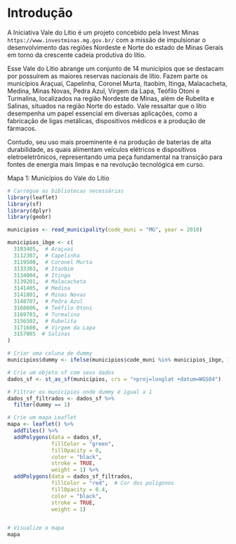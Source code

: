 # Introdução

A Iniciativa Vale do Lítio é um projeto concebido pela Invest Minas `https://www.investminas.mg.gov.br/` com a missão de impulsionar o desenvolvimento das regiões Nordeste e Norte do estado de Minas Gerais em torno da crescente cadeia produtiva do lítio.

Esse Vale do Lítio abrange um conjunto de 14 municípios que se destacam por possuírem as maiores reservas nacionais de lítio. Fazem parte os municípios Araçuaí, Capelinha, Coronel Murta, Itaobim, Itinga, Malacacheta, Medina, Minas Novas, Pedra Azul, Virgem da Lapa, Teófilo Otoni e Turmalina, localizados na região Nordeste de Minas, além de Rubelita e Salinas, situados na região Norte do estado. Vale ressaltar que o lítio desempenha um papel essencial em diversas aplicações, como a fabricação de ligas metálicas, dispositivos médicos e a produção de fármacos.

Contudo, seu uso mais proeminente é na produção de baterias de alta durabilidade, as quais alimentam veículos elétricos e dispositivos eletroeletrônicos, representando uma peça fundamental na transição para fontes de energia mais limpas e na revolução tecnológica em curso.

Mapa 1: Municípios do Vale do Lítio

```r
# Carregue as bibliotecas necessárias
library(leaflet)
library(sf)
library(dplyr)
library(geobr)

municipios <- read_municipality(code_muni = "MG", year = 2010)

```

```r


municipios_ibge <- c(
  3103405,  # Araçuaí
  3112307,  # Capelinha
  3119500,  # Coronel Murta
  3133303,  # Itaobim
  3134004,  # Itinga
  3139201,  # Malacacheta
  3141405,  # Medina
  3141801,  # Minas Novas
  3148707,  # Pedra Azul
  3168606,  # Teófilo Otoni
  3169703,  # Turmalina
  3156502,  # Rubelita
  3171600,  # Virgem da Lapa
  3157005  # Salinas
)

# Criar uma coluna de dummy
municipios$dummy <- ifelse(municipios$code_muni %in% municipios_ibge, 1, 0)

# Crie um objeto sf com seus dados
dados_sf <- st_as_sf(municipios, crs = "+proj=longlat +datum=WGS84")

# Filtrar os municípios onde dummy é igual a 1
dados_sf_filtrados <- dados_sf %>%
  filter(dummy == 1)

# Crie um mapa Leaflet
mapa <- leaflet() %>%
  addTiles() %>%
  addPolygons(data = dados_sf, 
              fillColor = "green", 
              fillOpacity = 0, 
              color = "black", 
              stroke = TRUE, 
              weight = 1) %>%
  addPolygons(data = dados_sf_filtrados, 
              fillColor = "red",  # Cor dos polígonos 
              fillOpacity = 0.4, 
              color = "black", 
              stroke = TRUE, 
              weight = 1)


# Visualize o mapa
mapa

```
